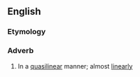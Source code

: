 ==English==

===Etymology===
{{suffix|en|quasilinear|ly}}

===Adverb===
{{en-adv|-}}

# In a [[quasilinear]] manner; almost [[linearly]]